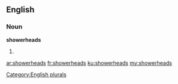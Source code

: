 ==English==

===Noun===
'''showerheads'''

# {{plural of|[[showerhead]]}}

[[Category:English plurals]]

[[ar:showerheads]]
[[fr:showerheads]]
[[ku:showerheads]]
[[my:showerheads]]